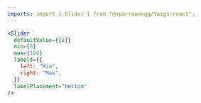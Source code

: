 ```yaml
---
imports: import { Slider } from "@sparrowengg/twigs-react";
---
```


```jsx live play=slider
<Slider
  defaultValue={[0]}
  min={0}
  max={100}
  labels={{
    left: "Min",
    right: "Max",
  }}
  labelPlacement="bottom"
/>
```